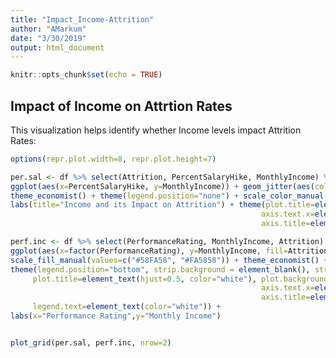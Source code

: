 ```yaml
---
title: "Impact_Income-Attrition"
author: "AMarkum"
date: "3/30/2019"
output: html_document
---
```


```r
knitr::opts_chunk$set(echo = TRUE)
```

## Impact of Income on Attrtion Rates

This visualization helps identify whether Income levels impact Attrition Rates:

```r
options(repr.plot.width=8, repr.plot.height=7) 

per.sal <- df %>% select(Attrition, PercentSalaryHike, MonthlyIncome) %>% 
ggplot(aes(x=PercentSalaryHike, y=MonthlyIncome)) + geom_jitter(aes(col=Attrition), alpha=0.5) + 
theme_economist() + theme(legend.position="none") + scale_color_manual(values=c("#58FA58", "#FA5858")) + 
labs(title="Income and its Impact on Attrition") + theme(plot.title=element_text(hjust=0.5, color="white"), plot.background=element_rect(fill="#0D7680"),
                                                        axis.text.x=element_text(colour="white"), axis.text.y=element_text(colour="white"),
                                                        axis.title=element_text(colour="white"))

perf.inc <- df %>% select(PerformanceRating, MonthlyIncome, Attrition) %>% group_by(factor(PerformanceRating), Attrition) %>% 
ggplot(aes(x=factor(PerformanceRating), y=MonthlyIncome, fill=Attrition)) + geom_violin() + coord_flip() + facet_wrap(~Attrition) + 
scale_fill_manual(values=c("#58FA58", "#FA5858")) + theme_economist() + 
theme(legend.position="bottom", strip.background = element_blank(), strip.text.x = element_blank(), 
     plot.title=element_text(hjust=0.5, color="white"), plot.background=element_rect(fill="#0D7680"),
                                                        axis.text.x=element_text(colour="white"), axis.text.y=element_text(colour="white"),
                                                        axis.title=element_text(colour="white"), 
     legend.text=element_text(color="white")) + 
labs(x="Performance Rating",y="Monthly Income") 


plot_grid(per.sal, perf.inc, nrow=2)
```
